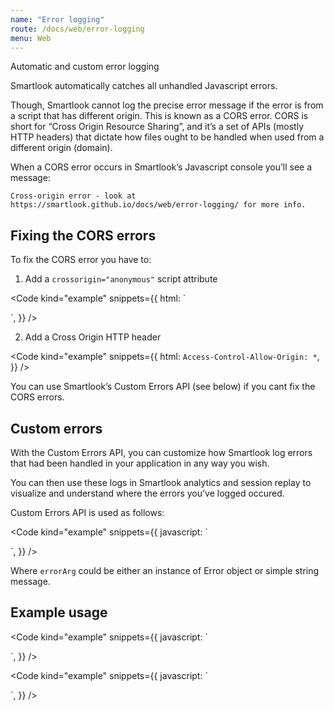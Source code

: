 ```yaml
---
name: "Error logging"
route: /docs/web/error-logging
menu: Web
---
```



<Title>Error logging</Title>
<Subtitle>Automatic and custom error logging</Subtitle>

Smartlook automatically catches all unhandled Javascript errors.

Though, Smartlook cannot log the precise error message if the error is from a script that has different origin. This is known as a CORS error.
CORS is short for “Cross Origin Resource Sharing”, and it’s a set of APIs (mostly HTTP headers) that dictate how files ought to be handled when used from a different origin (domain).

When a CORS error occurs in Smartlook’s Javascript console you’ll see a message:

`Cross-origin error - look at https://smartlook.github.io/docs/web/error-logging/ for more info.`


## Fixing the CORS errors

To fix the CORS error you have to:

1) Add a `crossorigin="anonymous"` script attribute

<Code
  kind="example"
  snippets={{
    html: `
<script src="http://different-domain.com/script.js" crossorigin="anonymous"></script>
`,
  }}
/>

2) Add a Cross Origin HTTP header

<Code
  kind="example"
  snippets={{
    html: `
Access-Control-Allow-Origin: *
`,
  }}
/>

You can use Smartlook’s Custom Errors API (see below) if you cant fix the CORS errors.

## Custom errors

With the Custom Errors API, you can customize how Smartlook log errors that had been handled in your application in any way you wish.

You can then use these logs in Smartlook analytics and session replay to visualize and understand where the errors you’ve logged occured.

Custom Errors API is used as follows:

<Code
  kind="example"
  snippets={{
    javascript: `
<script>
  smartlook('error', errorArg);
</script>
`,
  }}
/>

Where `errorArg` could be either an instance of Error object or simple string message.


## Example usage

<Code
  kind="example"
  snippets={{
    javascript: `
<script>
  try {
    // ...custom code
  } catch (e) {
    // ...custom code that handles the error\n
    // log error using Smartlook API
    smartlook('error', e);
  }
</script>
`,
  }}
/>

<Code
  kind="example"
  snippets={{
    javascript: `
<script>
  // ...custom code\n
  // log some unexpected behaviour using Smartlook API
  smartlook('error', 'calendar showing bad week');
</script>
`,
  }}
/>
